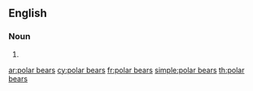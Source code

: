 ==English==

===Noun===
{{head|en|noun plural form|head=[[polar]] [[bear]]s}}

# {{plural of|polar bear|lang=en}}

[[ar:polar bears]]
[[cy:polar bears]]
[[fr:polar bears]]
[[simple:polar bears]]
[[th:polar bears]]